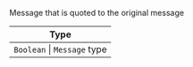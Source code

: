 Message that is quoted to the original message

| Type                        |
| --------------------------- |
| `Boolean` \| `Message` type |
